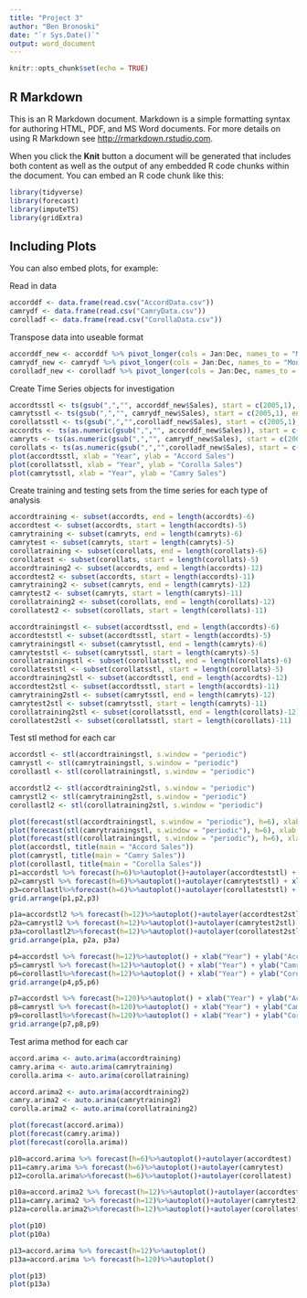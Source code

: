 ---
title: "Project 3"
author: "Ben Bronoski"
date: "`r Sys.Date()`"
output: word_document
---

```{r setup, include=FALSE}
knitr::opts_chunk$set(echo = TRUE)
```

## R Markdown

This is an R Markdown document. Markdown is a simple formatting syntax for authoring HTML, PDF, and MS Word documents. For more details on using R Markdown see <http://rmarkdown.rstudio.com>.

When you click the **Knit** button a document will be generated that includes both content as well as the output of any embedded R code chunks within the document. You can embed an R code chunk like this:

```{r}
library(tidyverse)
library(forecast)
library(imputeTS)
library(gridExtra)
```

## Including Plots

You can also embed plots, for example:

Read in data
```{r}
accorddf <- data.frame(read.csv("AccordData.csv"))
camrydf <- data.frame(read.csv("CamryData.csv"))
corolladf <- data.frame(read.csv("CorollaData.csv"))
```

Transpose data into useable format
```{r}
accorddf_new <- accorddf %>% pivot_longer(cols = Jan:Dec, names_to = "Month", values_to = "Sales")
camrydf_new <- camrydf %>% pivot_longer(cols = Jan:Dec, names_to = "Month", values_to = "Sales")
corolladf_new <- corolladf %>% pivot_longer(cols = Jan:Dec, names_to = "Month", values_to = "Sales")
```




Create Time Series objects for investigation
```{r}
accordtsstl <- ts(gsub(",","", accorddf_new$Sales), start = c(2005,1), end = c(2022,10), frequency = 12)
camrytsstl <- ts(gsub(",","", camrydf_new$Sales), start = c(2005,1), end = c(2022,10), frequency = 12)
corollatsstl <- ts(gsub(",","",corolladf_new$Sales), start = c(2005,1), end = c(2022,10), frequency = 12)
accordts <- ts(as.numeric(gsub(",","", accorddf_new$Sales)), start = c(2005,1), end = c(2022,10), frequency = 12)
camryts <- ts(as.numeric(gsub(",","", camrydf_new$Sales), start = c(2005,1), end = c(2022,10), frequency = 12))
corollats <- ts(as.numeric(gsub(",","",corolladf_new$Sales), start = c(2005,1), end = c(2022,10), frequency = 12))
plot(accordtsstl, xlab = "Year", ylab = "Accord Sales")
plot(corollatsstl, xlab = "Year", ylab = "Corolla Sales")
plot(camrytsstl, xlab = "Year", ylab = "Camry Sales")
```

Create training and testing sets from the time series for each type of analysis

```{r}
accordtraining <- subset(accordts, end = length(accordts)-6)
accordtest <- subset(accordts, start = length(accordts)-5)
camrytraining <- subset(camryts, end = length(camryts)-6)
camrytest <- subset(camryts, start = length(camryts)-5)
corollatraining <- subset(corollats, end = length(corollats)-6)
corollatest <- subset(corollats, start = length(corollats)-5)
accordtraining2 <- subset(accordts, end = length(accordts)-12)
accordtest2 <- subset(accordts, start = length(accordts)-11)
camrytraining2 <- subset(camryts, end = length(camryts)-12)
camrytest2 <- subset(camryts, start = length(camryts)-11)
corollatraining2 <- subset(corollats, end = length(corollats)-12)
corollatest2 <- subset(corollats, start = length(corollats)-11)

accordtrainingstl <- subset(accordtsstl, end = length(accordts)-6)
accordteststl <- subset(accordtsstl, start = length(accordts)-5)
camrytrainingstl <- subset(camrytsstl, end = length(camryts)-6)
camryteststl <- subset(camrytsstl, start = length(camryts)-5)
corollatrainingstl <- subset(corollatsstl, end = length(corollats)-6)
corollateststl <- subset(corollatsstl, start = length(corollats)-5)
accordtraining2stl <- subset(accordtsstl, end = length(accordts)-12)
accordtest2stl <- subset(accordtsstl, start = length(accordts)-11)
camrytraining2stl <- subset(camrytsstl, end = length(camryts)-12)
camrytest2stl <- subset(camrytsstl, start = length(camryts)-11)
corollatraining2stl <- subset(corollatsstl, end = length(corollats)-12)
corollatest2stl <- subset(corollatsstl, start = length(corollats)-11)
```

Test stl method for each car
```{r}
accordstl <- stl(accordtrainingstl, s.window = "periodic")
camrystl <- stl(camrytrainingstl, s.window = "periodic")
corollastl <- stl(corollatrainingstl, s.window = "periodic")

accordstl2 <- stl(accordtraining2stl, s.window = "periodic")
camrystl2 <- stl(camrytraining2stl, s.window = "periodic")
corollastl2 <- stl(corollatraining2stl, s.window = "periodic")

plot(forecast(stl(accordtrainingstl, s.window = "periodic"), h=6), xlab = "Year" , ylab = "Accord Sales")
plot(forecast(stl(camrytrainingstl, s.window = "periodic"), h=6), xlab = "Year", ylab ="Camry Sales")
plot(forecast(stl(corollatrainingstl, s.window = "periodic"), h=6), xlab = "Year", ylab ="Corolla Sales")
plot(accordstl, title(main = "Accord Sales"))
plot(camrystl, title(main = "Camry Sales"))
plot(corollastl, title(main = "Corolla Sales"))
p1=accordstl %>% forecast(h=6)%>%autoplot()+autolayer(accordteststl) + xlab("Year") + ylab("Accord Sales") + title(main = "Accord Forecast")
p2=camrystl %>% forecast(h=6)%>%autoplot()+autolayer(camryteststl) + xlab("Year") + ylab("Camry Sales") + title(main = "Camry Forecast")
p3=corollastl%>%forecast(h=6)%>%autoplot()+autolayer(corollateststl) + xlab("Year") + ylab("Corolla Sales") + title(main = "Corolla Forecast")
grid.arrange(p1,p2,p3)

p1a=accordstl2 %>% forecast(h=12)%>%autoplot()+autolayer(accordtest2stl) + xlab("Year") + ylab("Accord Sales")
p2a=camrystl2 %>% forecast(h=12)%>%autoplot()+autolayer(camrytest2stl) + xlab("Year") + ylab("Camry Sales")
p3a=corollastl2%>%forecast(h=12)%>%autoplot()+autolayer(corollatest2stl) + xlab("Year") + ylab("Corolla Sales")
grid.arrange(p1a, p2a, p3a)

p4=accordstl %>% forecast(h=12)%>%autoplot() + xlab("Year") + ylab("Accord Sales")
p5=camrystl %>% forecast(h=12)%>%autoplot() + xlab("Year") + ylab("Camry Sales")
p6=corollastl%>%forecast(h=12)%>%autoplot() + xlab("Year") + ylab("Corolla Sales")
grid.arrange(p4,p5,p6)

p7=accordstl %>% forecast(h=120)%>%autoplot() + xlab("Year") + ylab("Accord Sales")
p8=camrystl %>% forecast(h=120)%>%autoplot() + xlab("Year") + ylab("Camry Sales")
p9=corollastl%>%forecast(h=120)%>%autoplot() + xlab("Year") + ylab("Corolla Sales")
grid.arrange(p7,p8,p9)
```

Test arima method for each car
```{r}
accord.arima <- auto.arima(accordtraining)
camry.arima <- auto.arima(camrytraining)
corolla.arima <- auto.arima(corollatraining)

accord.arima2 <- auto.arima(accordtraining2)
camry.arima2 <- auto.arima(camrytraining2)
corolla.arima2 <- auto.arima(corollatraining2)

plot(forecast(accord.arima))
plot(forecast(camry.arima))
plot(forecast(corolla.arima))

p10=accord.arima %>% forecast(h=6)%>%autoplot()+autolayer(accordtest)
p11=camry.arima %>% forecast(h=6)%>%autoplot()+autolayer(camrytest)
p12=corolla.arima%>%forecast(h=6)%>%autoplot()+autolayer(corollatest)

p10a=accord.arima2 %>% forecast(h=12)%>%autoplot()+autolayer(accordtest2)
p11a=camry.arima2 %>% forecast(h=12)%>%autoplot()+autolayer(camrytest2)
p12a=corolla.arima2%>%forecast(h=12)%>%autoplot()+autolayer(corollatest2)

plot(p10)
plot(p10a)

p13=accord.arima %>% forecast(h=12)%>%autoplot()
p13a=accord.arima %>% forecast(h=120)%>%autoplot()

plot(p13)
plot(p13a)
```